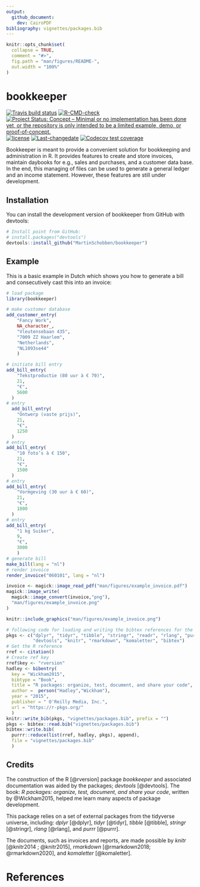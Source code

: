 ```yaml
---
output: 
  github_document:
    dev: CairoPDF
bibliography: vignettes/packages.bib 
---
```


<!-- README.md is generated from README.Rmd. Please edit that file -->

```r
knitr::opts_chunk$set(
  collapse = TRUE,
  comment = "#>",
  fig.path = "man/figures/README-",
  out.width = "100%"
)
```

# bookkeeper

<!-- badges: start -->
[![Travis build status](https://travis-ci.com/MartinSchobben/bookkeeper.svg?branch=master)](https://travis-ci.com/MartinSchobben/bookkeeper)
[![R-CMD-check](https://github.com/MartinSchobben/bookkeeper/workflows/R-CMD-check/badge.svg)](https://github.com/MartinSchobben/bookkeeper/actions)
[![Project Status: Concept – Minimal or no implementation has been done yet, or the repository is only intended to be a limited example, demo, or proof-of-concept.](https://www.repostatus.org/badges/latest/concept.svg)](https://www.repostatus.org/#concept)
[![license](https://img.shields.io/github/license/mashape/apistatus.svg)](https://choosealicense.com/licenses/mit/)
[![Last-changedate](https://img.shields.io/badge/last%20change-`r gsub('-', '--', Sys.Date())`-yellowgreen.svg)](/commits/master)
[![Codecov test coverage](https://codecov.io/gh/MartinSchobben/bookkeeper/branch/master/graph/badge.svg)](https://codecov.io/gh/MartinSchobben/bookkeeper?branch=master)
<!-- badges: end -->



Bookkeeper is meant to provide a convenient solution for bookkeeping and administration in R. It provides features to create and store invoices, maintain daybooks for e.g., sales and purchases, and a customer data base. In the end, this managing of files can be used to generate a general ledger and an income statement. However, these features are still under development.


## Installation

You can install the development version of bookkeeper from GitHub with devtools:

``` r
# Install point from GitHub: 
# install.packages("devtools")
devtools::install_github("MartinSchobben/bookkeeper")
```


## Example

This is a basic example in Dutch which shows you how to generate a bill and consecutively cast this into an invoice:

```r
# load package
library(bookkeeper)

# make customer database
add_customer_entry(
    "Fancy Work",
    NA_character_,
    "Vleutensebaan 435",
    "7009 ZZ Haarlem",
    "Netherlands",
    "NL1093se44"
    )

# initiate bill entry
add_bill_entry(
    "Tekstproductie (80 uur à € 70)",
    21,
    "€",
    5600
  )
# entry
  add_bill_entry(
    "Ontwerp (vaste prijs)",
    21,
    "€",
    1250
  )
# entry
add_bill_entry(
    "10 foto’s à € 150",
    21,
    "€",
    1500
  )
# entry
add_bill_entry(
    "Vormgeving (30 uur à € 60)",
    21,
    "€",
    1800
  )
# entry
add_bill_entry(
    "1 kg Suiker",
    9,
    "€",
    3000
    )
# generate bill
make_bill(lang = "nl")
# render invoice  
render_invoice("060101", lang = "nl")
```


```r
invoice <- magick::image_read_pdf("man/figures/example_invoice.pdf")
magick::image_write(
  magick::image_convert(invoice,"png"),
  "man/figures/example_invoice.png"
)
```


```r
knitr::include_graphics("man/figures/example_invoice.png")
```


```r
# following code for loading and writing the bibtex references for the used pkgs
pkgs <- c("dplyr", "tidyr", "tibble", "stringr", "readr", "rlang", "purrr", 
          "devtools", "knitr", "rmarkdown", "komaletter", "bibtex")    
# Get the R reference
rref <- citation()
# Create ref key
rref$key <- "rversion"
hadley <- bibentry(
  key = "Wickham2015",
  bibtype = "Book",
  title = "R packages: organize, test, document, and share your code",
  author =  person("Hadley","Wickham"),
  year = "2015",
  publisher = " O'Reilly Media, Inc.",
  url = "https://r-pkgs.org/"
  )
knitr::write_bib(pkgs, "vignettes/packages.bib", prefix = "")
pkgs <- bibtex::read.bib("vignettes/packages.bib")
bibtex::write.bib(
  purrr::reduce(list(rref, hadley, pkgs), append), 
  file = "vignettes/packages.bib"
  )
```


## Credits

The construction of the R [@rversion] package *bookkeeper* and associated documentation was aided by the packages; *devtools* [@devtools]. The book: *R packages: organize, test, document, and share your code*, written by @Wickham2015, helped me learn many aspects of package development. 

This package relies on a set of external packages from the tidyverse universe, including: *dplyr* [@dplyr], *tidyr* [@tidyr], *tibble* [@tibble], *stringr* [@stringr], *rlang* [@rlang], and *purrr* [@purrr].

The documents, such as invoices and reports, are made possible by *knitr* [@knitr2014 ; @knitr2015], *rmarkdown* [@rmarkdown2018; @rmarkdown2020], and *komaletter* [@komaletter]. 

# References

